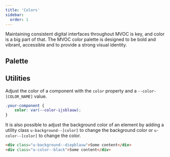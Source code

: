 ```yaml
---
title: 'Colors'
sidebar:
  order: 1
---
```



Maintaining consistent digital interfaces throughout MVOC is key, and color is a big part of that. The MVOC color palette is designed to be bold and vibrant, accessible and to provide a strong visual identity.

## Palette

<Grid>
	<Colors/>
</Grid>


## Utilities

Adjust the color of a component with the `color` property and a `--color-[COLOR_NAME]` value.

```css
.your-component {
	color: var(--color-ijsblauw);
}
```
It is also possible to adjust the background color of an element by adding a utility class `u-background--[color]` to change the background color or `u-color--[color]` to change the color.
```html
<div class="u-background--diepblauw">Some content</div>
<div class="u-color--black">Some content</div>
```
